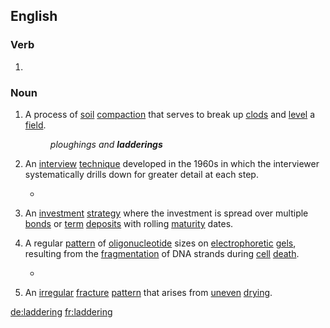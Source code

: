 ==English==

===Verb===
{{head|en|present participle}}

# {{present participle of|ladder|lang=en|nocat=1}}

===Noun===
{{en-noun|~}}

# {{lb|en|agriculture|countable}} A process of [[soil]] [[compaction]] that serves to break up [[clods]] and [[level]] a [[field]].
#: ''ploughings and '''ladderings'''''
# {{lb|en|uncountable}} An [[interview]] [[technique]] developed in the 1960s in which the interviewer systematically drills down for greater detail at each step.
#* {{quote-book|title=A Gentle Guide To Research Methods|author=Rugg, Gordon, ‎Petre, & Marian|year=2006|page=127|ISBN=0335219276|passage=With upward '''laddering''' like this, you're going from the bottom of the hierarchy up towards the top, and what you'll typically find is that as you go up the number of branches decreases, so you'll keep hitting the same responses and the same high level goals and values eventually, more or less regardless of where you started from.}}
# {{lb|en|uncountable}} An [[investment]] [[strategy]] where the investment is spread over multiple [[bond]]s or [[term]] [[deposit]]s with rolling [[maturity]] dates.
# {{lb|en|uncountable}} A regular [[pattern]] of [[oligonucleotide]] sizes on [[electrophoretic]] [[gels]], resulting from the [[fragmentation]] of DNA strands during [[cell]] [[death]].
#* {{quote-book|title=Cell Engineering: Apoptosis|author=Mohamed Al-Rubeai & ‎Martin Fussenegger|year=2006|page=116|ISBN=1402022174|passage=For example, tobacco cell cultures grown at 5oC, resulted in a loss of viability relative to control cells and exhibited DNA '''laddering''' (Koukalova et al., 1997).}}
# {{lb|en|uncountable}} An [[irregular]] [[fracture]] [[pattern]] that arises from [[uneven]] [[drying]].

[[de:laddering]]
[[fr:laddering]]